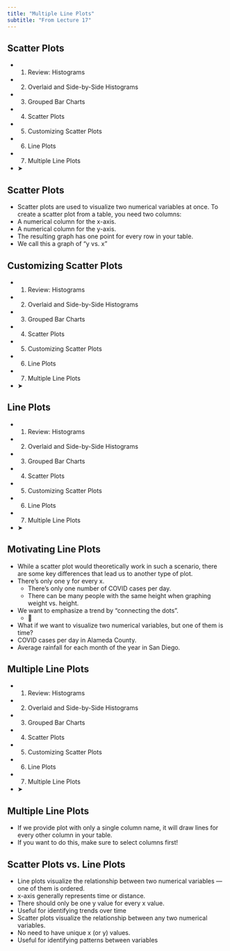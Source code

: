 ```yaml
---
title: "Multiple Line Plots"
subtitle: "From Lecture 17"
---
```


## Scatter Plots

- 1. Review: Histograms
- 2. Overlaid and Side-by-Side Histograms
- 3. Grouped Bar Charts
- 4. Scatter Plots
- 5. Customizing Scatter Plots
- 6. Line Plots
- 7. Multiple Line Plots
- ➤

## Scatter Plots

- Scatter plots are used to visualize two numerical variables at once. To create a scatter plot from a table, you need two columns:
- A numerical column for the x-axis.
- A numerical column for the y-axis.
- The resulting graph has one point for every row in your table.
- We call this a graph of “y vs. x”

## Customizing Scatter Plots

- 1. Review: Histograms
- 2. Overlaid and Side-by-Side Histograms
- 3. Grouped Bar Charts
- 4. Scatter Plots
- 5. Customizing Scatter Plots
- 6. Line Plots
- 7. Multiple Line Plots
- ➤

## Line Plots

- 1. Review: Histograms
- 2. Overlaid and Side-by-Side Histograms
- 3. Grouped Bar Charts
- 4. Scatter Plots
- 5. Customizing Scatter Plots
- 6. Line Plots
- 7. Multiple Line Plots
- ➤

## Motivating Line Plots

- While a scatter plot would theoretically work in such a scenario, there are some key differences that lead us to another type of plot.
- There’s only one y for every x.
  - There’s only one number of COVID cases per day.
  - There can be many people with the same height when graphing weight vs. height.
- We want to emphasize a trend by “connecting the dots”.
  - 🤔
- What if we want to visualize two numerical variables, but one of them is time?
- COVID cases per day in Alameda County.
- Average rainfall for each month of the year in San Diego.

## Multiple Line Plots

- 1. Review: Histograms
- 2. Overlaid and Side-by-Side Histograms
- 3. Grouped Bar Charts
- 4. Scatter Plots
- 5. Customizing Scatter Plots
- 6. Line Plots
- 7. Multiple Line Plots
- ➤

## Multiple Line Plots

- If we provide plot with only a single column name, it will draw lines for every other column in your table.
- If you want to do this, make sure to select columns first!

## Scatter Plots vs. Line Plots

- Line plots visualize the relationship between two numerical variables — one of them is ordered.
- x-axis generally represents time or distance.
- There should only be one y value for every x value.
- Useful for identifying trends over time
- Scatter plots visualize the relationship between any two numerical variables.
- No need to have unique x (or y) values.
- Useful for identifying patterns between variables


